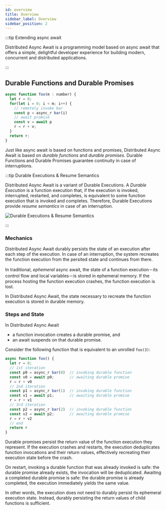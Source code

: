 ```yaml
---
id: overview
title: Overview
sidebar_label: Overview
sidebar_position: 2
---
```


:::tip Extending async await

Distributed Async Await is a programming model based on async await that offers a simple, delightful developer experience for building modern, concurrent and distributed applications.

:::

## Durable Functions and Durable Promises

```js
async function foo(m : number) {
  let r = 0;
  for(let i = 0; i < m; i++) {
    // remotely invoke bar
    const p = async_r bar(i)
    // await promise
    const v = await p
    r = r + v;
  }
  return r;
}
```

Just like async await is based on functions and promises, Distributed Async Await is based on _durable functions_ and _durable promises_. Durable Functions and Durable Promises guarantee continuity in case of interruptions.

:::tip Durable Executions & Resume Semantics

Distributed Async Await is a variant of Durable Executions.
A _Durable Execution_ is a function execution that, if the execution is invoked, interrupted, restarted, and completes, is equivalent to some function execution that is invoked and completes.
Therefore, Durable Executions provide _resume semantics_ in case of an interruption.

![Durable Executions & Resume Semantics](/img/resume-via-restart.jpg)

:::

### Mechanics

Distributed Async Await durably persists the state of an execution after each step of the execution.
In case of an interruption, the system recreates the function execution from the persited state and continues from there.

In traditional, _ephemeral_ async await, the state of a function execution－its control flow and local variables－is stored in ephemeral memory.
If the process hosting the function execution crashes, the function execution is lost.

In Distributed Async Await, the state necessary to recreate the function execution is stored in durable memory.

### Steps and State

In Distributed Async Await

- a function invocation creates a durable promise, and
- an await suspends on that durable promise.

Consider the following function that is equivalent to an unrolled `foo(3)`:

```js
async function foo() {
  let r = 0;
  // 1st iteration
  const p0 = async_r bar(0)  // invoking durable function
  const v0 = await p0;       // awaiting durable promise
  r = r + v0
  // 2nd iteration
  const p1 = async_r bar(1)  // invoking durable function
  const v1 = await p1;       // awaiting durable promise
  r = r + v1
  // 3rd iteration
  const p2 = async_r bar(2)  // invoking durable function
  const v2 = await p2;       // awaiting durable promise
  r = r + v2
  // end
  return r
}
```

Durable promises persist the return value of the function execution they represent. If the execution crashes and restarts, the execution deduplicates function invocations and their return values, effectively recreating their execution state before the crash.

On restart, invoking a durable function that was already invoked is safe: the durable promise already exists, the invocation will be deduplicated. Awaiting a completed durable promise is safe: the durable promise is already completed, the execution immediately yields the same value.

In other words, the execution does not need to durably persist its ephemeral execution state. Instead, durably persisting the return values of child functions is sufficient.

